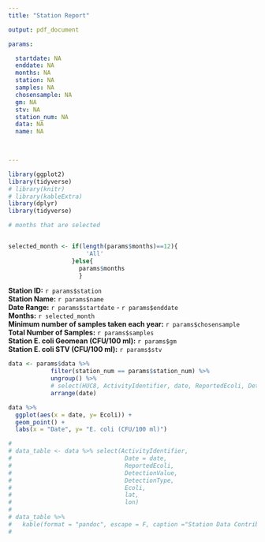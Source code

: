 ```yaml
---
title: "Station Report"

output: pdf_document 

params: 

  startdate: NA
  enddate: NA
  months: NA
  station: NA
  samples: NA
  chosensample: NA
  gm: NA 
  stv: NA
  station_num: NA
  data: NA
  name: NA


  
---
```

```r
library(ggplot2)
library(tidyverse)
# library(knitr)
# library(kableExtra)
library(dplyr)
library(tidyverse)

```


```r
# months that are selected 


selected_month <- if(length(params$months)==12){
                      'All'
                  }else{
                    params$months
                    }
```


**Station ID:**   `r params$station`  
**Station Name:**   `r params$name`  
**Date Range:**      `r params$startdate` - `r params$enddate`  
**Months:**     `r selected_month`  
**Minimum number of samples taken each year:**     `r params$chosensample`
**Total Number of Samples:**     `r params$samples`  
**Station E. coli Geomean (CFU/100 ml):**    `r params$gm`  
**Station E. coli STV (CFU/100 ml):**        `r params$stv`  


```r
data <- params$data %>%
            filter(station_num == params$station_num) %>% 
            ungroup() %>% 
            # select(HUC8, ActivityIdentifier, date, ReportedEcoli, DetectionValue, DetectionType, Ecoli, lat, lon)%>%
            arrange(date)

data %>%
  ggplot(aes(x = date, y= Ecoli)) +
  geom_point() + 
  labs(x = "Date", y= "E. coli (CFU/100 ml)")


```

```r

# 
# data_table <- data %>% select(ActivityIdentifier, 
#                                Date = date, 
#                                ReportedEcoli, 
#                                DetectionValue, 
#                                DetectionType, 
#                                Ecoli,
#                                lat,  
#                                lon)
# 
# data_table %>% 
#   kable(format = "pandoc", escape = F, caption ="Station Data Contributing to Calculations and Scatterplot") 
#                 

```